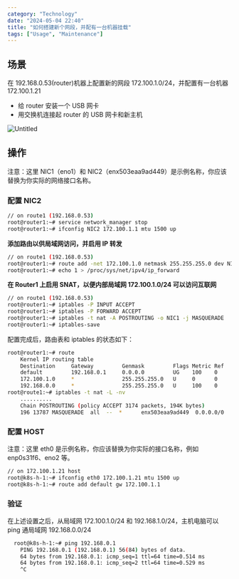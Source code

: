 ```yaml
---
category: "Technology"
date: "2024-05-04 22:40"
title: "如何搭建新个网段，并配有一台机器挂载"
tags: ["Usage", "Maintenance"]
---
```


## 场景

在 192.168.0.53(router)机器上配置新的网段 172.100.1.0/24，并配置有一台机器 172.100.1.21

- 给 router 安装一个 USB 网卡
- 用交换机连接起 router 的 USB 网卡和新主机

![Untitled](https://github.com/XmchxUp/picx-images-hosting/raw/master/20240514/Untitled.45i3j9nhp.webp)

## 操作

注意：这里 NIC1（eno1）和 NIC2（enx503eaa9ad449）是示例名称，你应该替换为你实际的网络接口名称。

### **配置 NIC2**

```sh
// on route1 (192.168.0.53)
root@router1:~# service network_manager stop
root@router1:~# ifconfig NIC2 172.100.1.1 mtu 1500 up
```

**添加路由以供局域网访问，并启用 IP 转发**

```sh
// on route1 (192.168.0.53)
root@router1:~# route add -net 172.100.1.0 netmask 255.255.255.0 dev NIC2
root@router1:~# echo 1 > /proc/sys/net/ipv4/ip_forward
```

**在 Router1 上启用 SNAT，以便内部局域网 172.100.1.0/24 可以访问互联网**

```sh
// on route1 (192.168.0.53)
root@router1:~# iptables -P INPUT ACCEPT
root@router1:~# iptables -P FORWARD ACCEPT
root@router1:~# iptables -t nat -A POSTROUTING -o NIC1 -j MASQUERADE
root@router1:~# iptables-save
```

配置完成后，路由表和 iptables 的状态如下：

```sh
root@router1:~# route
	Kernel IP routing table
	Destination     Gateway         Genmask         Flags Metric Ref    Use Iface
	default         192.168.0.1     0.0.0.0         UG    100    0        0 eno1
	172.100.1.0     *               255.255.255.0   U     0      0        0 enx503eaa9ad449
	192.168.0.0     *               255.255.255.0   U     100    0        0 eno1
root@route1:~# iptables -t nat -L -nv
	..........
	Chain POSTROUTING (policy ACCEPT 3174 packets, 194K bytes)
	196 13787 MASQUERADE  all  --  *      enx503eaa9ad449  0.0.0.0/0            0.0.0.0/0
```

### 配置 HOST

注意：这里 eth0 是示例名称，你应该替换为你实际的接口名称，例如 enp0s31f6、eno2 等。

```sh
// on 172.100.1.21 host
root@k8s-h-1:~# ifconfig eth0 172.100.1.21 mtu 1500 up
root@k8s-h-1:~# route add default gw 172.100.1.1
```

### 验证

在上述设置之后，从局域网 172.100.1.0/24 和 192.168.1.0/24，主机电脑可以 ping 通局域网 192.168.0.0/24

```sh
  root@k8s-h-1:~# ping 192.168.0.1
    PING 192.168.0.1 (192.168.0.1) 56(84) bytes of data.
    64 bytes from 192.168.0.1: icmp_seq=1 ttl=64 time=0.514 ms
    64 bytes from 192.168.0.1: icmp_seq=2 ttl=64 time=0.529 ms
    ^C
```
